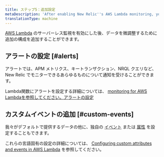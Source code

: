 ```yaml
---
title: ステップ5：追加設定
metaDescription: 'After enabling New Relic''s AWS Lambda monitoring, you can set up alerts and custom events.'
translationType: machine
---
```


[AWS Lambda](/docs/serverless-function-monitoring/aws-lambda-monitoring/enable-lambda-monitoring/enable-aws-lambda-monitoring) のサーバーレス監視を有効にした後、データを微調整するために追加の構成を追加することができます。

## アラートの設定 [#alerts]

アラートでは、APM メトリクス、キートランザクション、NRQL クエリなど、New Relic でモニターできるあらゆるものについて通知を受けることができます。

Lambda関数にアラートを設定する詳細については、 [monitoring for AWS Lambdaを参照してください。アラートの設定](https://discuss.newrelic.com/t/relic-solution-new-relic-monitoring-for-aws-lambda-configuring-alerts/96045)

## カスタムイベントの追加 [#custom-events]

我々がデフォルトで提供するデータの他に、独自の [イベント](/docs/using-new-relic/welcome-new-relic/get-started/glossary#event) または [属性](/docs/using-new-relic/welcome-new-relic/get-started/glossary#attribute) を設定することもできます。

これらの言語固有の設定の詳細については、 [Configuring custom attributes and events in AWS Lambda](https://discuss.newrelic.com/t/configuring-custom-attributes-and-events-in-aws-lambda/96043) を参照してください。